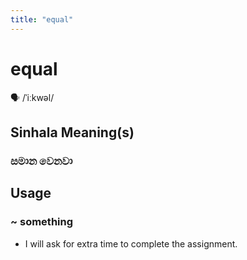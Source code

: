 ```yaml
---
title: "equal"
---
```


# equal

🗣️ /ˈiːkwəl/

## Sinhala Meaning(s)

### සමාන වෙනවා

## Usage

### ~ something

- I will ask for extra time to complete the assignment.

